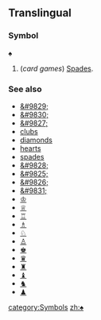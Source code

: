 ==Translingual==

===Symbol===
'''♠'''

# (''card games'') [[Spades]].

===See also===
*[[&#9829;]]
*[[&#9830;]]
*[[&#9827;]]
*[[clubs]]
*[[diamonds]]
*[[hearts]]
*[[spades]]
*[[&#9828;]]
*[[&#9825;]]
*[[&#9826;]]
*[[&#9831;]]
*[[♔]]
*[[♕]]
*[[♖]]
*[[♗]]
*[[♘]]
*[[♙]]
*[[♚]]
*[[♛]]
*[[♜]]
*[[♝]]
*[[♞]]
*[[♟]]

[[category:Symbols]]
[[zh:♠]]